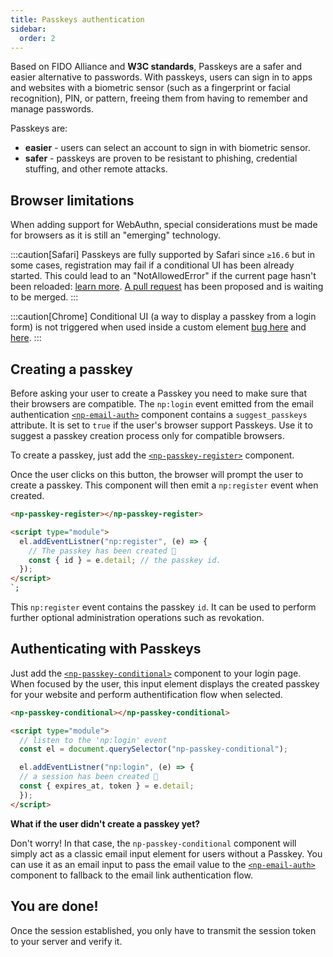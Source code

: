 ```yaml
---
title: Passkeys authentication
sidebar:
  order: 2
---
```


Based on FIDO Alliance and **W3C standards**, Passkeys are a safer and easier alternative to passwords.
With passkeys, users can sign in to apps and websites with a biometric sensor (such as a fingerprint or facial recognition), PIN, or pattern, freeing them from having to remember and manage passwords.

Passkeys are:

- **easier** - users can select an account to sign in with biometric sensor.
- **safer** - passkeys are proven to be resistant to phishing, credential stuffing, and other remote attacks.

## Browser limitations
When adding support for WebAuthn, special considerations must be made for browsers as it is still an "emerging" technology.

:::caution[Safari]
Passkeys are fully supported by Safari since `≥16.6` but in some cases, registration may fail if a conditional UI has been already started.
This could lead to an "NotAllowedError" if the current page hasn't been reloaded: [learn more](https://bugs.webkit.org/show_bug.cgi?id=257176). [A pull request](https://github.com/WebKit/WebKit/pull/22983) has been proposed and is waiting to be merged.
:::

:::caution[Chrome]
Conditional UI (a way to display a passkey from a login form) is not triggered when used inside a custom element [bug here](https://bugs.chromium.org/p/chromium/issues/detail?id=1404106) and [here](https://bugs.chromium.org/p/chromium/issues/detail?id=1505191).
:::

## Creating a passkey

Before asking your user to create a Passkey you need to make sure that their browsers are compatible.
The `np:login` event emitted from the email authentication [`<np-email-auth>`](/reference/components/np-email-auth) component contains a `suggest_passkeys` attribute.
It is set to `true` if the user's browser support Passkeys. Use it to suggest a passkey creation process only for compatible browsers.

To create a passkey, just add the [`<np-passkey-register>`](/reference/components/np-passkey-register) component.

Once the user clicks on this button, the browser will prompt the user to create a passkey.
This component will then emit a `np:register` event when created.

```html
<np-passkey-register></np-passkey-register>

<script type="module">
  el.addEventListner("np:register", (e) => {
    // The passkey has been created 🎉
    const { id } = e.detail; // the passkey id.
  });
</script>
`;
```

This `np:register` event contains the passkey `id`. It can be used to perform further optional administration operations such as revokation.

## Authenticating with Passkeys

Just add the [`<np-passkey-conditional>`](/reference/components/np-passkey-conditional) component to your login page.
When focused by the user, this input element displays the created passkey for your website and perform authentification flow when selected.

```html
<np-passkey-conditional></np-passkey-conditional>

<script type="module">
  // listen to the 'np:login' event
  const el = document.querySelector("np-passkey-conditional");

  el.addEventListner("np:login", (e) => {
  // a session has been created 🎉
  const { expires_at, token } = e.detail;
  });
</script>
```

**What if the user didn't create a passkey yet?**

Don't worry! In that case, the `np-passkey-conditional` component will simply act as a classic email input element for users without a Passkey.
You can use it as an email input to pass the email value to the [`<np-email-auth>`](/reference/components/np-email-auth) component to fallback to the email link authentication flow.


## You are done!

Once the session established, you only have to transmit the session token to your server and verify it.


<LinkCard title="Session management" description="Learn how to manage session and verify the session token" href="/guides/session" />

